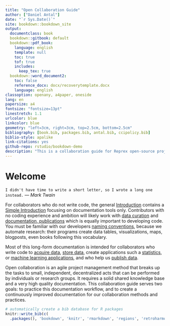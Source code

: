 ```yaml
--- 
title: "Open Collaboration Guide"
author: ["Daniel Antal"]
date: "`r Sys.Date()`"
site: bookdown::bookdown_site
output: 
  documentclass: book
  bookdown::gitbook: default
  bookdown::pdf_book:
    language: english
    template: null
    toc: true
    tof: true
    includes:
      keep_tex: true
  bookdown::word_document2:
    toc: false
    reference_docx: docx/recoverytemplate.docx
    language: english
classoption: openany, a4paper, oneside
lang: en
papersize: a4
fontsize: "fontsize=13pt"
linestretch: 1.1
urlcolor: blue
linkcolor: blue
geometry: "left=3cm, right=3cm, top=2.5cm, bottom=2.5cm"
bibliography: [book.bib, packages.bib, antal.bib, ccipolicy.bib]
biblio-style: apalike
link-citations: yes
github-repo: rstudio/bookdown-demo
description: "This is a collaboration guide for Reprex open-source projects."
---
```


# Welcome {-}

`I didn't have time to write a short letter, so I wrote a long one instead.` — *Mark Twain* 

For collaborators who do not write code, the general [Introduction](#intro) contains  a [Simple Introduction](#simple-intro) focusing on documentation tools only. Contributors with no coding experience and ambition will likely work with [data curation](#data-curation) and [documentation,  publications](#documentation) which is equally important to developing code. You must be familiar with our developers [naming conventions](#naming-conventions), because we automate research: their programs create data tables, visualizations, maps, blogposts, even books following this vocabulary.

Most of this long-form documentation is intended for collaborators who write code to [acquire data](#acquisition), [store data](#data-storage), create applications such a [statistics](#statistical-software), or [machine learning applications](#machine-learning), and who help us [publish data](#data-release).

Open collaboration is an agile project management method that breaks up the tasks to small, independent, decentralized acts that can be performed by individuals or research groups.  It requires a solid shared knowledge base and a very high quality documentation. This collaboration guide serves two goals: to practice this documentation workflow, and to create a continuously improved documentation for our collaboration methods and practices.




```r
# automatically create a bib database for R packages
knitr::write_bib(c(
  .packages(), 'bookdown', 'knitr', 'rmarkdown', 'regions', 'retroharmonize', 'iotables'), 'packages.bib')
```
